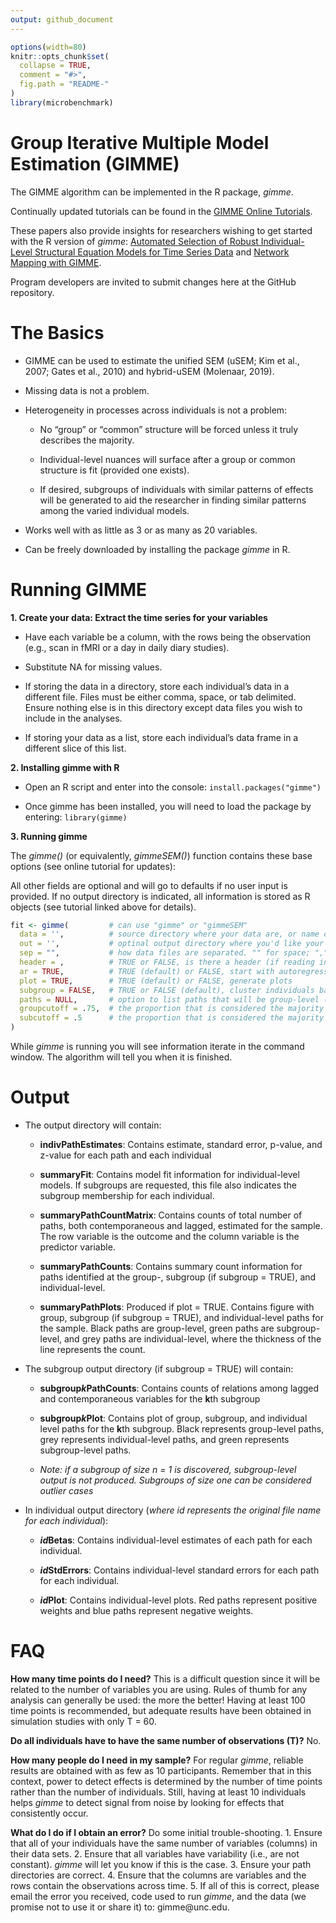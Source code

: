 ```yaml
---
output: github_document
---
```


<!-- README.md is generated from README.Rmd. Please edit that file -->

```r
options(width=80)
knitr::opts_chunk$set(
  collapse = TRUE,
  comment = "#>",
  fig.path = "README-"
)
library(microbenchmark)
```

# **Group Iterative Multiple Model Estimation (GIMME)**

The GIMME algorithm can be implemented in the R package, *gimme*.

Continually updated tutorials can be found in the [GIMME Online Tutorials](http://gimme.web.unc.edu/63-2/).

These papers also provide insights for researchers wishing to get started with the R version of *gimme*: [Automated Selection of Robust Individual-Level Structural Equation Models for Time Series Data](http://gimme.web.unc.edu/files/2014/12/Lane-Gates-2017-SEM-gimme.pdf) and [Network Mapping with GIMME](https://www.ncbi.nlm.nih.gov/pmc/articles/PMC6181449/pdf/nihms-1502668.pdf).

Program developers are invited to submit changes here at the GitHub repository. 

# **The Basics**


+ GIMME can be used to estimate the unified SEM (uSEM; Kim et al., 2007; Gates et al., 2010) and hybrid-uSEM (Molenaar, 2019).

+ Missing data is not a problem. 

+ Heterogeneity in processes across individuals is not a problem: 
  
    + No "group" or "common" structure will be forced unless it truly describes the majority. 
      
    + Individual-level nuances will surface after a group or common structure is fit (provided one exists).
    
    + If desired, subgroups of individuals with similar patterns of effects will be generated to aid the researcher in finding similar patterns among the varied individual models. 
 
+ Works well with as little as 3 or as many as 20 variables.
  
+ Can be freely downloaded by installing the package *gimme* in R.

 \newpage
 
# **Running GIMME**

__1. Create your data: Extract the time series for your variables__

  + Have each variable be a column, with the rows being the observation (e.g., scan in fMRI or a day in daily diary studies).
  
  + Substitute NA for missing values.
  
  + If storing the data in a directory, store each individual's data in a different file. Files must be either comma, space, or tab delimited. Ensure nothing else is in this directory except data files you wish to include in the analyses. 
  
  + If storing your data as a list, store each individual's data frame in a different slice of this list. 
  
__2. Installing gimme with R__

  + Open an R script and enter into the console: `install.packages("gimme")`
  
  + Once gimme has been installed, you will need to load the package by entering: `library(gimme)`

__3. Running gimme__

   The *gimme()* (or equivalently, *gimmeSEM()*) function contains these base options (see online tutorial for updates):
   
   All other fields are optional and will go to defaults if no user input is provided. If no output directory is indicated, all information is stored as R objects (see tutorial linked above for details).
```r
fit <- gimme(         # can use "gimme" or "gimmeSEM"
  data = '',          # source directory where your data are, or name of list
  out = '',           # optinal output directory where you'd like your output to go
  sep = "",           # how data files are separated. "" for space; "," for comma, "/t" for tab-delimited 
  header = ,          # TRUE or FALSE, is there a header (if reading in from directory)
  ar = TRUE,          # TRUE (default) or FALSE, start with autoregressive paths open
  plot = TRUE,        # TRUE (default) or FALSE, generate plots
  subgroup = FALSE,   # TRUE or FALSE (default), cluster individuals based on similarities in effects
  paths = NULL,       # option to list paths that will be group-level (semi-confirmatory)
  groupcutoff = .75,  # the proportion that is considered the majority at the group level
  subcutoff = .5      # the proportion that is considered the majority at the subgroup level
)        
```
While *gimme* is running you will see information iterate in the command window. The algorithm will tell you when it is finished.


# **Output**

* The output directory will contain:

    + __indivPathEstimates__: Contains estimate, standard error, p-value, and z-value for each path and each individual 
  
    + __summaryFit__: Contains model fit information for individual-level models. If subgroups are requested, this file also indicates the subgroup membership for each individual.
  
    + __summaryPathCountMatrix__: Contains counts of total number of paths, both contemporaneous and lagged, estimated for the sample. The row variable is the outcome and the column variable is the predictor variable.
  
    + __summaryPathCounts__: Contains summary count information for paths identified at the group-, subgroup (if subgroup = TRUE), and individual-level.
  
    + __summaryPathPlots__: Produced if plot = TRUE. Contains figure with group, subgroup (if subgroup = TRUE), and individual-level paths for the sample. Black paths are group-level, green paths are subgroup-level, and grey paths are individual-level, where the thickness of the line represents the count.
  
* The subgroup output directory (if subgroup = TRUE) will contain:

    + __subgroup*k*PathCounts__: Contains counts of relations among lagged and contemporaneous variables for the **k**th subgroup
  
    + __subgroup*k*Plot__: Contains plot of group, subgroup, and individual level paths for the **k**th subgroup. Black represents group-level paths, grey represents individual-level paths, and green represents subgroup-level paths.
    
    + *Note: if a subgroup of size n = 1 is discovered, subgroup-level output is not produced. Subgroups of size one can be considered outlier cases* 

* In individual output directory (*where id represents the original file name for each individual*):

    + __*id*Betas__: Contains individual-level estimates of each path for each individual.
    
    + __*id*StdErrors__: Contains individual-level standard errors for each path for each individual.
    
    + __*id*Plot__: Contains individual-level plots. Red paths represent positive weights and blue paths represent negative weights.

# **FAQ**

**How many time points do I need?**
This is a difficult question since it will be related to the number of variables you are using. Rules of thumb for any analysis can generally be used: the more the better! Having at least 100 time points is recommended, but adequate results have been obtained in simulation studies with only T = 60. 

**Do all individuals have to have the same number of observations (T)?**
No. 

**How many people do I need in my sample?**
For regular *gimme*, reliable results are obtained with as few as 10 participants. Remember that in this context, power to detect effects is determined by the number of time points rather than the number of individuals. Still, having at least 10 individuals helps *gimme* to detect signal from noise by looking for effects that consistently occur. 

**What do I do if I obtain an error?**
Do some initial trouble-shooting. 
1. Ensure that all of your individuals have the same number of variables (columns) in their data sets. 
2. Ensure that all variables have variability (i.e., are not constant). *gimme* will let you know if this is the case. 
3. Ensure your path directories are correct. 
4. Ensure that the columns are variables and the rows contain the observations across time. 
5. If all of this is correct, please email the error you received, code used to run *gimme*, and the data (we promise not to use it or share it) to: gimme@unc.edu. 












      